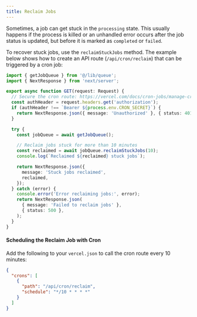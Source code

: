 ```yaml
---
title: Reclaim Jobs
---
```


Sometimes, a job can get stuck in the `processing` state. This usually happens if the process is killed or an unhandled error occurs after the job status is updated, but before it is marked as `completed` or `failed`.

To recover stuck jobs, use the `reclaimStuckJobs` method. The example below shows how to create an API route (`/api/cron/reclaim`) that can be triggered by a cron job:

```typescript
import { getJobQueue } from '@/lib/queue';
import { NextResponse } from 'next/server';

export async function GET(request: Request) {
  // Secure the cron route: https://vercel.com/docs/cron-jobs/manage-cron-jobs#securing-cron-jobs
  const authHeader = request.headers.get('authorization');
  if (authHeader !== `Bearer ${process.env.CRON_SECRET}`) {
    return NextResponse.json({ message: 'Unauthorized' }, { status: 401 });
  }

  try {
    const jobQueue = await getJobQueue();

    // Reclaim jobs stuck for more than 10 minutes
    const reclaimed = await jobQueue.reclaimStuckJobs(10);
    console.log(`Reclaimed ${reclaimed} stuck jobs`);

    return NextResponse.json({
      message: 'Stuck jobs reclaimed',
      reclaimed,
    });
  } catch (error) {
    console.error('Error reclaiming jobs:', error);
    return NextResponse.json(
      { message: 'Failed to reclaim jobs' },
      { status: 500 },
    );
  }
}
```

#### Scheduling the Reclaim Job with Cron

Add the following to your `vercel.json` to call the cron route every 10 minutes:

```json
{
  "crons": [
    {
      "path": "/api/cron/reclaim",
      "schedule": "*/10 * * * *"
    }
  ]
}
```
